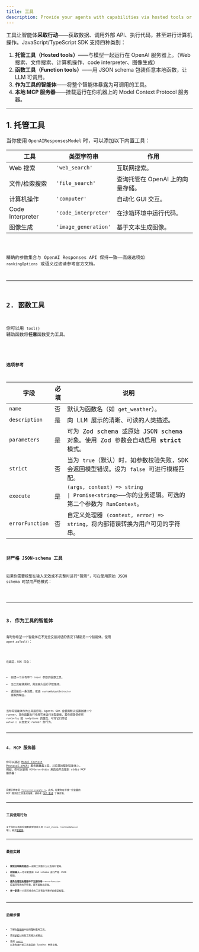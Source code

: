 ```yaml
---
title: 工具
description: Provide your agents with capabilities via hosted tools or custom function tools
---
```



工具让智能体**采取行动**——获取数据、调用外部 API、执行代码，甚至进行计算机操作。JavaScript/TypeScript SDK 支持四种类别：

1. **托管工具（Hosted tools）**——与模型一起运行在 OpenAI 服务器上。（Web 搜索、文件搜索、计算机操作、code interpreter、图像生成）
2. **函数工具（Function tools）**——用 JSON schema 包装任意本地函数，让 LLM 可调用。
3. **作为工具的智能体**——将整个智能体暴露为可调用的工具。
4. **本地 MCP 服务器**——挂载运行在你机器上的 Model Context Protocol 服务器。

---

## 1. 托管工具

当你使用 `OpenAIResponsesModel` 时，可以添加以下内置工具：

| 工具             | 类型字符串           | 作用                             |
| ---------------- | -------------------- | -------------------------------- |
| Web 搜索         | `'web_search'`       | 互联网搜索。                     |
| 文件/检索搜索    | `'file_search'`      | 查询托管在 OpenAI 上的向量存储。 |
| 计算机操作       | `'computer'`         | 自动化 GUI 交互。                |
| Code Interpreter | `'code_interpreter'` | 在沙箱环境中运行代码。           |
| 图像生成         | `'image_generation'` | 基于文本生成图像。               |

<Code lang="typescript" code={toolsHostedToolsExample} title="Hosted tools" />

精确的参数集合与 OpenAI Responses API 保持一致——高级选项如 `rankingOptions` 或语义过滤请参考官方文档。

---

## 2. 函数工具

你可以用 `tool()` 辅助函数将**任意**函数变为工具。

<Code
  lang="typescript"
  code={toolsFunctionExample}
  title="Function tool with Zod parameters"
/>

### 选项参考

| 字段            | 必填 | 说明                                                                                                                                                                                          |
| --------------- | ---- | --------------------------------------------------------------------------------------------------------------------------------------------------------------------------------------------- |
| `name`          | 否   | 默认为函数名（如 `get_weather`）。                                                                                                                                                            |
| `description`   | 是   | 向 LLM 展示的清晰、可读的人类描述。                                                                                                                                                           |
| `parameters`    | 是   | 可为 Zod schema 或原始 JSON schema 对象。使用 Zod 参数会自动启用 **strict** 模式。                                                                                                            |
| `strict`        | 否   | 当为 `true`（默认）时，如参数校验失败，SDK 会返回模型错误。设为 `false` 可进行模糊匹配。                                                                                                      |
| `execute`       | 是   | `(args, context) => string                                                                                               \| Promise<string>`——你的业务逻辑。可选的第二个参数为 `RunContext`。 |
| `errorFunction` | 否   | 自定义处理器 `(context, error) => string`，将内部错误转换为用户可见的字符串。                                                                                                                 |

### 非严格 JSON‑schema 工具

如果你需要模型在输入无效或不完整时进行“猜测”，可在使用原始 JSON schema 时禁用严格模式：

<Code
  lang="typescript"
  code={nonStrictSchemaTools}
  title="Non-strict JSON schema tools"
/>

---

## 3. 作为工具的智能体

有时你希望一个智能体在不完全交接对话的情况下辅助另一个智能体。使用 `agent.asTool()`：

<Code lang="typescript" code={agentsAsToolsExample} title="Agents as tools" />

在底层，SDK 将会：

- 创建一个只有单个 `input` 参数的函数工具。
- 当工具被调用时，用该输入运行子智能体。
- 返回最后一条消息，或由 `customOutputExtractor` 提取的输出。

当你将智能体作为工具运行时，Agents SDK 会使用默认设置创建一个 runner，并在函数执行中用它来运行该智能体。若你想提供任何 `runConfig` 或 `runOptions` 的属性，可将它们传给 `asTool()` 以自定义 runner 的行为。

---

## 4. MCP 服务器

你可以通过 [Model Context Protocol (MCP)](https://modelcontextprotocol.io/) 服务器暴露工具，并将其挂载到智能体上。
例如，你可以使用 `MCPServerStdio` 来启动并连接到 stdio MCP 服务器：

<Code lang="typescript" code={mcpLocalServer} title="Local MCP server" />

完整示例参见 [`filesystem-example.ts`](https://github.com/openai/openai-agents-js/tree/main/examples/mcp/filesystem-example.ts)。此外，如果你在寻找一份全面的 MCP 服务器工具集成指南，请参考 [MCP 集成](/openai-agents-js/zh/guides/mcp) 了解详情。

---

## 工具使用行为

关于何时以及如何强制模型使用工具（`tool_choice`、`toolUseBehavior` 等），参见[智能体](/openai-agents-js/zh/guides/agents#forcing-tool-use)。

---

## 最佳实践

- **简短且明确的描述**——说明工具做什么以及何时使用。
- **校验输入**——尽可能使用 Zod schema 进行严格 JSON 校验。
- **避免在错误处理器中产生副作用**——`errorFunction` 应返回有用的字符串，而不是抛出异常。
- **单一职责**——小而可组合的工具有助于更好的模型推理。

---

## 后续步骤

- 了解在[智能体](/openai-agents-js/zh/guides/agents#forcing-tool-use)中如何强制使用工具。
- 添加[护栏](/openai-agents-js/zh/guides/guardrails)以校验工具输入或输出。
- 查阅 [`tool()`](/openai-agents-js/openai/agents/functions/tool) 以及各类托管工具类型的 TypeDoc 参考文档。
